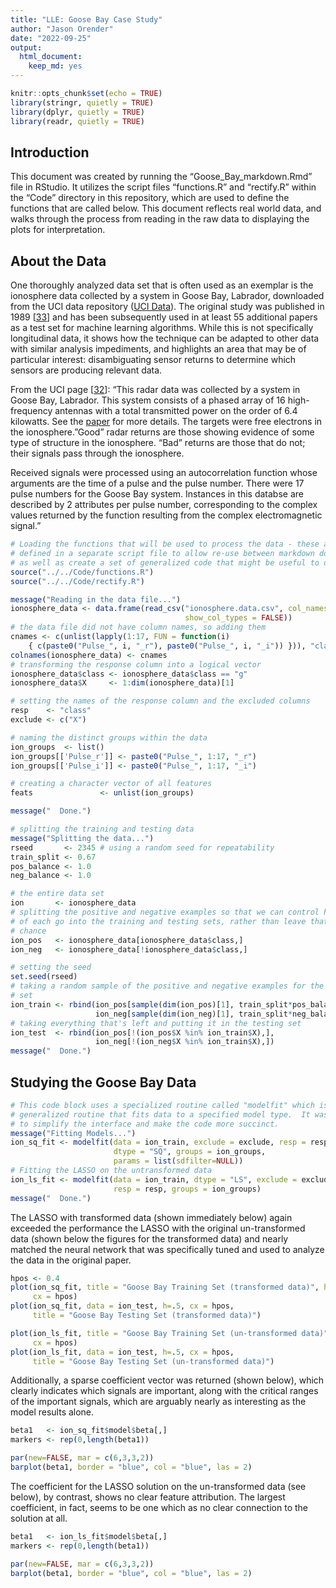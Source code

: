 ```yaml
---
title: "LLE: Goose Bay Case Study"
author: "Jason Orender"
date: "2022-09-25"
output: 
  html_document: 
    keep_md: yes
---
```


```r
knitr::opts_chunk$set(echo = TRUE)
library(stringr, quietly = TRUE)
library(dplyr, quietly = TRUE)
library(readr, quietly = TRUE)
```
## Introduction

This document was created by running the "Goose_Bay_markdown.Rmd" file in
RStudio. It utilizes the script files "functions.R" and "rectify.R" within the
"Code" directory in this repository, which are used to define the functions that
are called below.  This document reflects real world data, and walks through
the process from reading in the raw data to displaying the plots for
interpretation.

## About the Data

One thoroughly analyzed data set that is often used as an exemplar is the
ionosphere data collected by a system in Goose Bay, Labrador, downloaded from
the UCI data repository (<a href="http://archive.ics.uci.edu/ml/datasets/Ionosphere">UCI Data</a>). The original study was published in 1989 [<a href="https://www.jhuapl.edu/Content/techdigest/pdf/V10-N03/10-03-Sigillito_Class.pdf">33</a>] and has been subsequently used in at least 55 additional papers as a test set
for machine learning algorithms.  While this is not specifically longitudinal
data, it shows how the technique can be adapted to other data with similar
analysis impediments, and highlights an area that may be of particular interest:
disambiguating sensor returns to determine which sensors are producing relevant
data.

From the UCI page [<a href="http://archive.ics.uci.edu/ml/index.php">32</a>]:
"This radar data was collected by a system in Goose Bay, Labrador. This system
consists of a phased array of 16 high-frequency antennas with a total
transmitted power on the order of 6.4 kilowatts. See the <a href="https://www.jhuapl.edu/Content/techdigest/pdf/V10-N03/10-03-Sigillito_Class.pdf">paper</a> for more details. The targets were free electrons in the
ionosphere. "Good" radar returns are those showing evidence of some type of
structure in the ionosphere. "Bad" returns are those that do not; their signals
pass through the ionosphere.

Received signals were processed using an autocorrelation function whose
arguments are the time of a pulse and the pulse number. There were 17 pulse
numbers for the Goose Bay system. Instances in this databse are described by 2
attributes per pulse number, corresponding to the complex values returned by the
function resulting from the complex electromagnetic signal."

```r
# Loading the functions that will be used to process the data - these are
# defined in a separate script file to allow re-use between markdown documents
# as well as create a set of generalized code that might be useful to others.
source("../../Code/functions.R")
source("../../Code/rectify.R")
```

```r
message("Reading in the data file...")
ionosphere_data <- data.frame(read_csv("ionosphere.data.csv", col_names = FALSE,
                                       show_col_types = FALSE))
# the data file did not have column names, so adding them
cnames <- c(unlist(lapply(1:17, FUN = function(i)
    { c(paste0("Pulse_", i, "_r"), paste0("Pulse_", i, "_i")) })), "class")
colnames(ionosphere_data) <- cnames
# transforming the response column into a logical vector
ionosphere_data$class <- ionosphere_data$class == "g"
ionosphere_data$X     <- 1:dim(ionosphere_data)[1]

# setting the names of the response column and the excluded columns
resp    <- "class"
exclude <- c("X")

# naming the distinct groups within the data
ion_groups  <- list()
ion_groups[['Pulse_r']] <- paste0("Pulse_", 1:17, "_r")
ion_groups[['Pulse_i']] <- paste0("Pulse_", 1:17, "_i")

# creating a character vector of all features
feats               <- unlist(ion_groups)

message("  Done.")

# splitting the training and testing data
message("Splitting the data...")
rseed       <- 2345 # using a random seed for repeatability
train_split <- 0.67
pos_balance <- 1.0
neg_balance <- 1.0

# the entire data set
ion       <- ionosphere_data
# splitting the positive and negative examples so that we can control how many
# of each go into the training and testing sets, rather than leave that to
# chance
ion_pos   <- ionosphere_data[ionosphere_data$class,]
ion_neg   <- ionosphere_data[!ionosphere_data$class,]

# setting the seed
set.seed(rseed)
# taking a random sample of the positive and negative examples for the training
# set
ion_train <- rbind(ion_pos[sample(dim(ion_pos)[1], train_split*pos_balance*dim(ion_pos)[1]),],
                   ion_neg[sample(dim(ion_neg)[1], train_split*neg_balance*dim(ion_neg)[1]),])
# taking everything that's left and putting it in the testing set
ion_test  <- rbind(ion_pos[!(ion_pos$X %in% ion_train$X),],
                   ion_neg[!(ion_neg$X %in% ion_train$X),])
message("  Done.")
```

## Studying the Goose Bay Data

```r
# This code block uses a specialized routine called "modelfit" which is a
# generalized routine that fits data to a specified model type.  It was made
# to simplify the interface and make the code more succinct.
message("Fitting Models...")
ion_sq_fit <- modelfit(data = ion_train, exclude = exclude, resp = resp,
                       dtype = "SQ", groups = ion_groups,
                       params = list(sdfilter=NULL))
# Fitting the LASSO on the untransformed data
ion_ls_fit <- modelfit(data = ion_train, dtype = "LS", exclude = exclude,
                       resp = resp, groups = ion_groups)
message("  Done.")
```
The LASSO with transformed data (shown immediately below) again exceeded the
performance the LASSO with the original un-transformed data (shown below the
figures for the transformed data) and nearly matched the neural network that was
specifically tuned and used to analyze the data in the original paper.

```r
hpos <- 0.4
plot(ion_sq_fit, title = "Goose Bay Training Set (transformed data)", h=.5,
     cx = hpos)
plot(ion_sq_fit, data = ion_test, h=.5, cx = hpos,
     title = "Goose Bay Testing Set (transformed data)")
```

```r
plot(ion_ls_fit, title = "Goose Bay Training Set (un-transformed data)", h=.5,
     cx = hpos)
plot(ion_ls_fit, data = ion_test, h=.5, cx = hpos,
     title = "Goose Bay Testing Set (un-transformed data)")
```

Additionally, a sparse coefficient vector was returned (shown below), which
clearly indicates which signals are important, along with the critical ranges of
the important signals, which are arguably nearly as interesting as the model
results alone.

```r
beta1   <- ion_sq_fit$model$beta[,]
markers <- rep(0,length(beta1))

par(new=FALSE, mar = c(6,3,3,2))
barplot(beta1, border = "blue", col = "blue", las = 2)
```

The coefficient for the LASSO solution on the un-transformed data (see below),
by contrast, shows no clear feature attribution.  The largest coefficient, in
fact, seems to be one which as no clear connection to the solution at all.

```r
beta1   <- ion_ls_fit$model$beta[,]
markers <- rep(0,length(beta1))

par(new=FALSE, mar = c(6,3,3,2))
barplot(beta1, border = "blue", col = "blue", las = 2)
```

